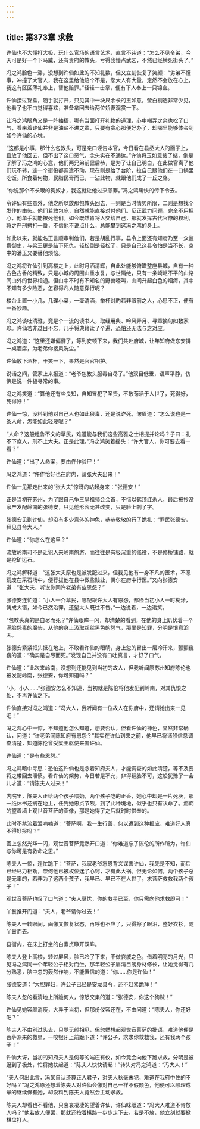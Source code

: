 ```yaml
---
---
---
```

title: 第373章 求救
---





许仙也不大懂打大极，玩什么官场的语言艺术，直言不讳道：“怎么不见令弟，今天可是好一个下马威，还有贵府的教头，亏得我懂点武艺，不然已经横死街头了。”

冯之鸿脸色一滞，没想到许仙如此的不知礼数，但又立刻恢复了笑颜：“劣弟不懂事，冲撞了大官人，我在这里给他赔个不是，您大人有大量，定然不会放在心上，我这有区区薄礼奉上，替他赔罪。”轻轻一击掌，便有下人奉上一只锦盒。

许仙接过锦盒，随手就打开，只见其中一块尺余长的玉如意，莹白剔透非常少见，他看了也不由觉得喜欢，准备拿回去给两位娇妻观赏一下。

让冯之鸿眼角又是一阵抽搐，哪有当面打开礼物的道理，心中嘲弄之余也松了口气，看来着许仙并非是油盐不进之辈，只要有贪心那便好办了，却哪里能够体会到如今许仙的心境。

“这都是小事，那什么包教头，可是亲口诬告本官，今日看在县丞大人的面子上，且放了他回去，但不出了这口恶气，念头实在不通达。”许仙将玉如意掂了掂，倒是了解了冯之鸿的心意，他们两兄弟前倨后恭，是为了让自己明白，在此做官离了他们玩不转，连一个衙役都调遣不动。现在则是给了台阶，拉自己跟他们在一口锅里吃饭。所食着何物，民脂民膏而已，一沾此物，就跟他们成了一丘之貉。

“你说那个不长眼的狗奴才，我这就让他过来领罪。”冯之鸿痛快的传下令去。

令许仙有些意外，他之所以放那包教头回去，一则是当时情势所限，二则是想找个发作的由头。他们若敢包庇，自然就能直接对付他们。反正武力问题，完全不用担心，他单手就能按死他们。如今既然肯将人交给自己，那就发挥古代官僚的权利，将之严刑拷打一番，不信他不说点什么，总能攀到这冯之鸿的身上。

如此以来，就能名正言顺审判他们，若是胡乱行事，县令上面还有知府乃至一众监察御史，与粱王更是结下死仇。轻松倒是轻松了，只是自己这县令怕是当不长，京中的潘玉又要替他烦恼。

冯之鸿将许仙引到高楼之上，此时月洒清辉，自此处能够俯瞰整座县城，自有一种古色古香的精致，只是小城的周围山重水复，与世隔绝，只有一条崎岖不平的山路同山外的世界相通。但山中不时有不知名的野兽嚎叫，山间升起白色的烟瘴，其中不知有多少险恶，怎容得凡人随意穿行呢？

楼台上置一小几，几碟小菜，一壶清酒，举杯对酌若非眼前之人，心思不正，便有一番妙趣。

冯之鸿谈吐清雅，竟是个一流的读书人，取经用典、吟风弄月、寻章摘句如数家珍。许仙若非过目不忘，几乎将典籍读了个遍，恐怕还无法与之对应。

冯之鸿道：“这里还嫌偏僻了，等到安顿下来，我们共赴府城，让年知府做东安排一桌酒席，为老弟你接风洗尘。”

许仙放下酒杯，干笑一下，果然是官官相护。

说话之间，管家上来报道：“老爷包教头服毒自尽了。”他双目低垂，语声平静，仿佛是说一件极寻常的事。

冯之鸿笑道：“算他还有些良知，自知冒犯了圣贤，不敢苟活于人世了，死得好，死得好！”

许仙一惊，没料到他对自己人也如此狠毒，还是说诈死，皱眉道：“怎么说也是一条人命，怎能如此轻蔑呢？”

“人命？这般粗鲁不文的草民，难道能与我们这些高雅之士相提并论吗？子曰：礼不下庶人，刑不上大夫。正是此理。”冯之鸿笑着摇头：“许大官人，你可要去看一看？”

许仙道：“出了人命案，要由仵作验尸！”

冯之鸿道：“仵作恰好也在府内，请张大夫出来！”

许仙一见那走出来的“张大夫”惊讶的站起身来：“张德安！”

正是当初在苏州，为了跟自己争三皇祖师会会首，不惜以鹤顶红杀人，最后被抄没家产发配岭南的张德安，只见他形容无甚改变，只是脸上刺了字。

张德安见到许仙，却没有多少意外的神色，恭恭敬敬的行了跪礼：“罪民张德安，拜见县令大人。”

许仙道：“你怎么在这里？”

流放岭南可不是让犯人来岭南旅游，而往往是有极沉重的徭役，不是修桥铺路，就是挖矿运石。

冯之鸿解释道：“这张大夫原也是被发配过来，但我见他有一身不凡的医术，不忍荒废在采石场中，便荐拔他在县中做些贱业，偶尔在府中行医。”又向张德安道：“张大夫，听说你同许老弟有些恩怨？”

张德安连忙道：“小人一介草民，哪配跟许大人有恩怨，都怪当初小人一时糊涂，铸成大错，如今已然治罪，还望大人既往不咎。”一边说着，一边谄笑。

“包教头真的是自尽而死？”许仙眼眸一闪，却清楚的看到，在他的身上趴伏着一个满脸怨毒的魔头，从他的身上汲取丝丝黑色的怨气，那里是知罪，分明是恨意滔天。

张德安紧紧把头抵在地上，不敢看许仙的眼睛，身上忽的冒出一层冷汗来，颤颤巍巍的道：“确实是自尽而死。”发现自己并没有口吐真言，才舒了口气。

许仙道：“此次来岭南，没想到还能见到当初的故人，但我听闻原苏州知府陈伦也被发配岭南，张德安，你可知道吗？”

“小，小人……”张德安怎么不知道，当初就是陈伦将他发配到岭南，对其仇恨之处，不再许仙之下。

许仙直接对冯之鸿道：“冯大人，我听闻有一位故人在你府中，还请她出来一见吧！”

冯之鸿心中一惊，不知道他怎么知道，想要否认，但看许仙的神色，显然非常确认，问道：“许老弟同陈知府有恩怨？”其实在许仙到来之前，他早已将诸般信息调查清楚，知道陈伦曾受粱王驱使来害许仙。

许仙道：“是有些恩怨。”

冯之鸿暗中寻思：恐怕这许仙也是念着知府夫人，才能调查的如此清楚，等不及要将之带回去泄愤。看许仙的架势，今日若是不允，非得翻脸不可，这般犹豫了一会儿才道：“请陈夫人过来！”

内院里，陈夫人正给两个孩子喂奶，两个孩子吃的正香，她心中却是一片死灰，那一纸休书还搁在地上，任凭她忠贞节烈，到了此种境地，似乎也只有认命了。痴痴的望着墙上观世音菩萨的画像，那是她得了之后就时时供奉的。

此时不禁流着泪喃喃道：“菩萨啊，我一生行善，何以遭到这种报应，难道好人真不得好报吗？”

画上忽然光华一闪，观世音菩萨竟然开口道：“你难道忘了陈伦的所作所为，许仙与你可是有救命之恩。”

陈夫人一惊，连忙跪下：“菩萨，我家老爷忘恩背义谋害许仙，我先是不知，而后已经尽力相劝，奈何他已被权位迷了心窍，才有此大祸。但无论如何，两个孩子总是无辜的，若非为了这两个孩子，我早已、早已不在人世了，求菩萨救救我两个孩子！”

观世音菩萨也叹了口气道：“夫人莫忧，你的救星已至，你只需向他求救即可！”

丫鬟推开门道：“夫人，老爷请你过去！”

陈夫人一转眼间，画像又恢复状态，再呼也不应了，只得擦了眼泪，整好衣衫，随丫鬟而去。

县衙内，在床上打坐的白素贞睁开双眸。

陈夫人登上高楼，转过屏风，脸已冷了下来，不做哀戚之色，借着明亮的月光，只见冯之鸿同一个年轻公子相对而坐，那年轻公子眉清目朗身材修长，让她觉得有几分熟悉，脑中忽的轰然作响，不能置信的道：“你……你是许仙！”

张德安道：“大胆罪妇，许公子已经是安龙县令，还不赶紧跪拜！”

陈夫人忽的看清地上所跪何人，惊怒交集的道：“张德安，你这个狗贼！”

许仙见她容颜消瘦，大异于当初，但那份仪容还在，不由问道：“陈夫人，你还好吧？”

陈夫人不由别过头去，只觉无颜相见，但忽然想起观世音菩萨的批语，难道他便是菩萨派来的救星，一咬银牙上前跪下道：“许公子，求求你救救我，还有我两个孩子！”

许仙大讶，当初的知府夫人是何等的端庄有仪，如今竟会向他下跪求救，分明是被逼到了极处，忙将她扶起道：“陈夫人快快请起！”转头对冯之鸿道：“冯大人！”

“夫人何出此言，冯某自认还算正人君子，对夫人秋毫未犯，难道在我府中住的不好吗？”冯之鸿原还想着陈夫人对许仙会像对自己一样不假颜色，他便可以顺理成章的继续保有她，却没料到陈夫人竟然会主动求救。

陈夫人却看也不看他，只哀哀凄凄的望着许仙，许仙眯眼道：“冯大人难道不肯放人吗？”他若放人便罢，那就还按着棋路一步步走下去。若是不放，他立刻就要掀棋盘打人。
